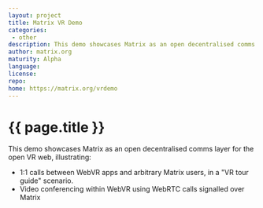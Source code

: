 ```yaml
---
layout: project
title: Matrix VR Demo
categories: 
 - other
description: This demo showcases Matrix as an open decentralised comms layer for the open VR web
author: matrix.org
maturity: Alpha
language: 
license: 
repo: 
home: https://matrix.org/vrdemo
---
```


# {{ page.title }}
This demo showcases Matrix as an open decentralised comms layer for the open VR web, illustrating:

* 1:1 calls between WebVR apps and arbitrary Matrix users, in a "VR tour guide" scenario.
* Video conferencing within WebVR using WebRTC calls signalled over Matrix
